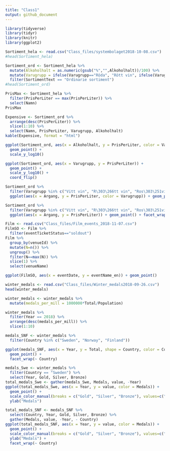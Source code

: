 ```yaml
---
title: "Class1"
output: github_document
---
```


```r
library(tidyverse)
library(tidyr)
library(knitr)
library(ggplot2)
```

```r
Sortiment_hela <- read.csv("Class_files/systembolaget2018-10-08.csv")
#head(Sortiment_hela)

Sortiment_ord <- Sortiment_hela %>%
  mutate(Alkoholhalt = as.numeric(gsub("%","",Alkoholhalt))/100) %>%
  mutate(Varugrupp = ifelse(Varugrupp=="Röda", "Rött vin", ifelse(Varugrupp=="Vita", "Vitt vin", levels(Varugrupp)))) %>%
  filter(SortimentText == "Ordinarie sortiment")
#head(Sortiment_ord)

PrisMax <- Sortiment_hela %>%
  filter(PrisPerLiter == max(PrisPerLiter)) %>%
  select(Namn)
PrisMax

Expensive <- Sortiment_ord %>%
  arrange(desc(PrisPerLiter)) %>%
  slice(1:10) %>%
  select(Namn, PrisPerLiter, Varugrupp, Alkoholhalt)
kable(Expensive, format = "html")
```
```r
ggplot(Sortiment_ord, aes(x = Alkoholhalt, y = PrisPerLiter, color = Varugrupp)) + 
  geom_point() + 
  scale_y_log10()

ggplot(Sortiment_ord, aes(x = Varugrupp, y = PrisPerLiter)) + 
  geom_point() + 
  scale_y_log10() + 
  coord_flip()

Sortiment_ord %>%
  filter(Varugrupp %in% c("Vitt vin", "R\303\266tt vin", "Ros\303\251vin", "Mousserande vin"), Argang %in% c(2010:2017)) %>%
  ggplot(aes(x = Argang, y = PrisPerLiter, color = Varugrupp)) + geom_point()

Sortiment_ord %>%
  filter(Varugrupp %in% c("Vitt vin", "R\303\266tt vin", "Ros\303\251vin", "Mousserande vin"), Argang %in% c(2010:2017)) %>%
  ggplot(aes(x = Argang, y = PrisPerLiter)) + geom_point() + facet_wrap(~ Varugrupp)
```

```r
Film <- read.csv("Class_files/Film_events_2018-11-07.csv")
FilmSO <- Film %>%
  filter(eventTicketStatus=="soldout")
Film %>% 
  group_by(venueId) %>% 
  mutate(N=n()) %>%
  ungroup() %>% 
  filter(N==max(N)) %>%
  slice(1) %>%
  select(venueName)
```

```r
ggplot(FilmSO, aes(x = eventDate, y = eventName_en)) + geom_point() 
```
```r
winter_medals <- read.csv("Class_files/Winter_medals2018-09-26.csv")
head(winter_medals)

winter_medals <- winter_medals %>%
  mutate(medals_per_mill = 1000000*Total/Population)

winter_medals %>%
  filter(Year == 2018) %>%
  arrange(desc(medals_per_mill)) %>%
  slice(1:10)

medals_SNF <- winter_medals %>%
  filter(Country %in% c("Sweden", "Norway", "Finland"))

ggplot(medals_SNF, aes(x = Year, y = Total, shape = Country, color = Country)) + 
  geom_point() + 
  facet_wrap(~ Country)

medals_Swe <- winter_medals %>%
  filter(Country == "Sweden") %>%
  select(Year, Gold, Silver, Bronze)
total_medals_Swe <- gather(medals_Swe, Medals, value, -Year)
ggplot(total_medals_Swe, aes(x = Year, y = value, color = Medals)) + 
  geom_point() +
  scale_color_manual(breaks = c("Gold", "Silver", "Bronze"), values=c("goldenrod3", "gold", "gray75")) +
  ylab("Medals") 

total_medals_SNF <- medals_SNF %>%
  select(Country, Year, Gold, Silver, Bronze) %>%
  gather(Medals, value, -Year, - Country)
ggplot(total_medals_SNF, aes(x = Year, y = value, color = Medals)) + 
  geom_point() +
  scale_color_manual(breaks = c("Gold", "Silver", "Bronze"), values=c("goldenrod3", "gold", "gray75")) +
  ylab("Medals") +
  facet_wrap(~ Country)
```

